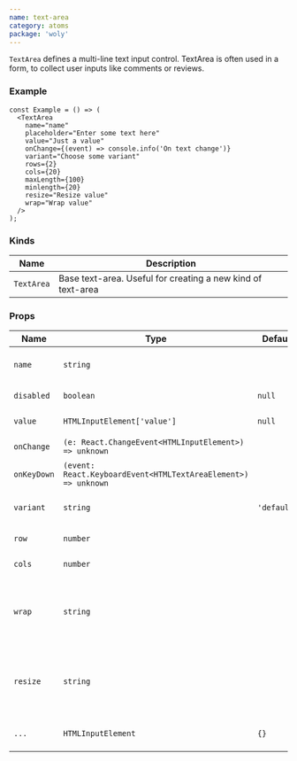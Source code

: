 ```yaml
---
name: text-area
category: atoms
package: 'woly'
---
```



`TextArea` defines a multi-line text input control. TextArea is often used in a form, to collect user inputs like comments or reviews.

### Example

<TextAreaExample />

```tsx
const Example = () => (
  <TextArea
    name="name"
    placeholder="Enter some text here"
    value="Just a value"
    onChange={(event) => console.info('On text change')}
    variant="Choose some variant"
    rows={2}
    cols={20}
    maxLength={100}
    minlength={20}
    resize="Resize value"
    wrap="Wrap value"
  />
);
```

### Kinds

| Name       | Description                                                 |
| ---------- | ------------------------------------------------------------|
| `TextArea` | Base text-area. Useful for creating a new kind of text-area |

### Props

| Name       | Type                                                          | Default     | Description                                                                  |
| ---------- | ------------------------------------------------------------- | ----------- | ---------------------------------------------------------------------------- |
| `name`     | `string`                                                      |             | Name attribute specifies a name of the text-area                             |
| `disabled` | `boolean`                                                     | `null`      | HTML disabled attribute                                                      |
| `value`    | `HTMLInputElement['value']`                                   | `null`      | Value of text-area field                                                     |
| `onChange` | `(e: React.ChangeEvent<HTMLInputElement>) => unknown`         |             | Callback when user text-area                                                 |
| `onKeyDown`| `(event: React.KeyboardEvent<HTMLTextAreaElement>) => unknown`|             | Callback when user text-area                                                 |
| `variant`  | `string`                                                      | `'default'` | Variant prop to style TextArea component                                     |
| `row`      | `number`                                                      |             | Number of rows to display                                                    |
| `cols`     | `number`                                                      |             | Number of cols to display                                                    |
| `wrap`     | `string`                                                      |             | The wrap attribute specifies how the text in a text area is to be wrapped    |
| `resize`   |  `string`                                                     |             | The resize property defines if (and how) an element is resizable by the user |
|`...`       | `HTMLInputElement`                                            | `{}`        | Other props are inherited from `HTMLInputElement`                            |
